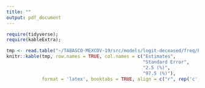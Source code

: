 ```yaml
---
title: ""
output: pdf_document
---
```


```r
require(tidyverse);
require(kableExtra);

tmp <- read.table("~/TABASCO-MEXCOV-19/src/models/logit-deceased/freq/Plots&Tables/coef_summary.txt");
knitr::kable(tmp, row.names = TRUE, col.names = c("Estimates",
                                                  "Standard Error",
                                                  "2.5 (%)",
                                                  "97.5 (%)"),
             format = 'latex', booktabs = TRUE, align = c("r", rep('c', 8))) %>% kable_styling(position = "center", font_size = 8.5)
```